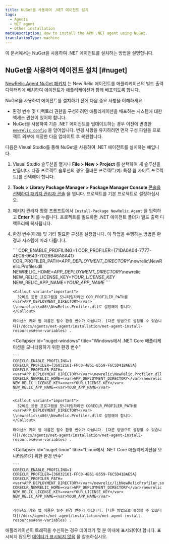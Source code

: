```yaml
---
title: NuGet을 사용하여 .NET 에이전트 설치
tags:
  - Agents
  - NET agent
  - Other installation
metaDescription: How to install the APM .NET agent using NuGet.
translationType: machine
---
```


이 문서에서는 NuGet을 사용하여 .NET 에이전트를 설치하는 방법을 설명합니다.

## NuGet을 사용하여 에이전트 설치 [#nuget]

[NewRelic.Agent NuGet 패키지](https://www.nuget.org/packages/NewRelic.Agent) 는 New Relic 에이전트를 애플리케이션의 빌드 출력 디렉터리에 배치하여 에이전트가 애플리케이션과 함께 배포되도록 합니다.

NuGet을 사용하여 에이전트를 설치하기 전에 다음 중요 사항을 이해하세요.

* 환경 변수 및 디렉토리 권한을 구성하려면 애플리케이션을 배포하는 시스템에 대한 액세스 권한이 있어야 합니다.
* NuGet을 사용하여 기존 .NET 에이전트를 업데이트하는 경우 이전에 변경한 [`newrelic.config`](/docs/agents/net-agent/configuration/net-agent-configuration) 을 덮어씁니다. 변경 사항을 유지하려면 먼저 구성 파일을 프로젝트 외부에 저장한 다음 업데이트 후 복원합니다.

다음은 Visual Studio를 통해 NuGet을 사용하여 .NET 에이전트를 설치하는 예입니다.

1. Visual Studio 솔루션을 열거나 **File > New > Project** 를 선택하여 새 솔루션을 만듭니다. 다중 프로젝트 솔루션의 경우 올바른 프로젝트(예: 특정 웹 사이트 프로젝트)를 선택해야 합니다.

2. **Tools > Library Package Manager > Package Manager Console** [콘솔을 선택하여 패키지 관리자 콘솔](https://docs.microsoft.com/en-us/nuget/tools/package-manager-console) 을 엽니다. 프로젝트를 기본 프로젝트로 설정하십시오.

3. 패키지 관리자 명령 프롬프트에서 `Install-Package NewRelic.Agent` 을 입력하고 **Enter 키** 를 누릅니다. 프로젝트를 빌드하면 .NET 에이전트 폴더가 빌드 출력 디렉토리에 복사됩니다.

4. 환경 변수(아래) 및 기타 필요한 구성을 설정합니다. 이 작업을 수행하는 방법은 환경과 시스템에 따라 다릅니다.

   <CollapserGroup>
     <Collapser
       id="nuget-framework"
       title=".NET Framework 애플리케이션 모니터링을 위한 환경 변수"
     >
       ```
       COR_ENABLE_PROFILING=1
       COR_PROFILER={71DA0A04-7777-4EC6-9643-7D28B46A8A41}
       COR_PROFILER_PATH=<var>APP_DEPLOYMENT_DIRECTORY</var>\newrelic\NewRelic.Profiler.dll
       NEWRELIC_HOME=<var>APP_DEPLOYMENT_DIRECTORY</var>\newrelic
       NEW_RELIC_LICENSE_KEY=<var>YOUR_LICENSE_KEY</var>
       NEW_RELIC_APP_NAME=<var>YOUR_APP_NAME</var>
       ```

       <Callout variant="important">
         32비트 응용 프로그램을 모니터링하려면 COR_PROFILER_PATH를 <var>APP_DEPLOYMENT_DIRECTORY</var> \\newrelic\\x86\\NewRelic.Profiler.dll로 설정해야 합니다.
       </Callout>

       라이선스 키와 앱 이름은 필수 환경 변수가 아닙니다. [다른 방법으로 설정할 수 있습니다](/docs/agents/net-agent/installation/net-agent-install-resources#env-variables) .
     </Collapser>

     <Collapser
       id="nuget-windows"
       title="Windows에서 .NET Core 애플리케이션을 모니터링하기 위한 환경 변수"
     >
       ```
       CORECLR_ENABLE_PROFILING=1
       CORECLR_PROFILER={36032161-FFC0-4B61-B559-F6C5D41BAE5A}
       CORECLR_PROFILER_PATH=<var>APP_DEPLOYMENT_DIRECTORY</var>\newrelic\NewRelic.Profiler.dll
       CORECLR_NEWRELIC_HOME=<var>APP_DEPLOYMENT_DIRECTORY</var>\newrelic
       NEW_RELIC_LICENSE_KEY=<var>YOUR_LICENSE_KEY</var>
       NEW_RELIC_APP_NAME=<var>YOUR_APP_NAME</var>
       ```

       <Callout variant="important">
         32비트 응용 프로그램을 모니터링하려면 CORECLR_PROFILER_PATH를 <var>APP_DEPLOYMENT_DIRECTORY</var> \\newrelic\\x86\\NewRelic.Profiler.dll로 설정해야 합니다.
       </Callout>

       라이선스 키와 앱 이름은 필수 환경 변수가 아닙니다. [다른 방법으로 설정할 수 있습니다](/docs/agents/net-agent/installation/net-agent-install-resources#env-variables) .
     </Collapser>

     <Collapser
       id="nuget-linux"
       title="Linux에서 .NET Core 애플리케이션을 모니터링하기 위한 환경 변수"
     >
       ```
       CORECLR_ENABLE_PROFILING=1
       CORECLR_PROFILER={36032161-FFC0-4B61-B559-F6C5D41BAE5A}
       CORECLR_PROFILER_PATH=<var>APP_DEPLOYMENT_DIRECTORY</var>/newrelic/libNewRelicProfiler.so
       CORECLR_NEWRELIC_HOME=<var>APP_DEPLOYMENT_DIRECTORY</var>/newrelic
       NEW_RELIC_LICENSE_KEY=<var>YOUR_LICENSE_KEY</var>
       NEW_RELIC_APP_NAME=<var>YOUR_APP_NAME</var>
       ```

       라이선스 키와 앱 이름은 필수 환경 변수가 아닙니다. [다른 방법으로 설정할 수 있습니다](/docs/agents/net-agent/installation/net-agent-install-resources#env-variables) .
     </Collapser>
   </CollapserGroup>

애플리케이션이 트래픽을 수신하는 경우 데이터가 몇 분 이내에 표시되어야 합니다. 표시되지 않으면 [데이터가 표시되지 않음](/docs/agents/net-agent/troubleshooting/no-data-appears-net) 을 참조하십시오.